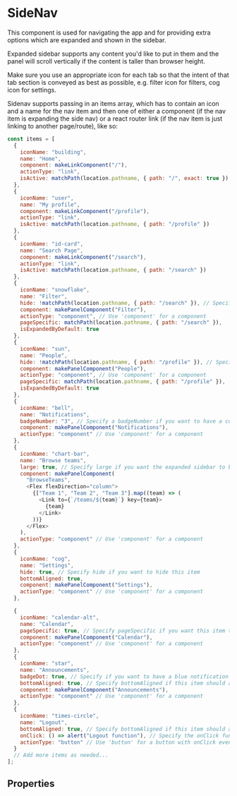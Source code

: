 
<Meta of={stories} />

# SideNav

This component is used for navigating the app and for providing extra options which are expanded and shown in the sidebar.

Expanded sidebar supports any content you'd like to put in them and the panel will scroll vertically if the content is taller than browser height.

Make sure you use an appropriate icon for each tab so that the intent of that tab section is conveyed as best as possible, e.g. filter icon for filters, cog icon for settings.

Sidenav supports passing in an items array, which has to contain an icon and a name for the nav item and then one of either a component (if the nav item is expanding the side nav) or a react router link (if the nav item is just linking to another page/route), like so:

```js run
const items = [
  {
    iconName: "building",
    name: "Home",
    component: makeLinkComponent("/"),
    actionType: "link",
    isActive: matchPath(location.pathname, { path: "/", exact: true })
  },
  {
    iconName: "user",
    name: "My profile",
    component: makeLinkComponent("/profile"),
    actionType: "link",
    isActive: matchPath(location.pathname, { path: "/profile" })
  },
  {
    iconName: "id-card",
    name: "Search Page",
    component: makeLinkComponent("/search"),
    actionType: "link",
    isActive: matchPath(location.pathname, { path: "/search" })
  },
  {
    iconName: "snowflake",
    name: "Filter",
    hide: !matchPath(location.pathname, { path: "/search" }), // Specify hide if you want to hide this item
    component: makePanelComponent("Filter"),
    actionType: "component", // Use 'component' for a component
    pageSpecific: matchPath(location.pathname, { path: "/search" }),
    isExpandedByDefault: true
  },
  {
    iconName: "sun",
    name: "People",
    hide: !matchPath(location.pathname, { path: "/profile" }), // Specify hide if you want to hide this item
    component: makePanelComponent("People"),
    actionType: "component", // Use 'component' for a component
    pageSpecific: matchPath(location.pathname, { path: "/profile" }),
    isExpandedByDefault: true
  },
  {
    iconName: "bell",
    name: "Notifications",
    badgeNumber: "3", // Specify a badgeNumber if you want to have a count on this item
    component: makePanelComponent("Notifications"),
    actionType: "component" // Use 'component' for a component
  },
  {
    iconName: "chart-bar",
    name: "Browse teams",
    large: true, // Specify large if you want the expanded sidebar to be wider
    component: makePanelComponent(
      "BrowseTeams",
      <Flex flexDirection="column">
        {["Team 1", "Team 2", "Team 3"].map((team) => (
          <Link to={`/teams/${team}`} key={team}>
            {team}
          </Link>
        ))}
      </Flex>
    ),
    actionType: "component" // Use 'component' for a component
  },
  {
    iconName: "cog",
    name: "Settings",
    hide: true, // Specify hide if you want to hide this item
    bottomAligned: true,
    component: makePanelComponent("Settings"),
    actionType: "component" // Use 'component' for a component
  },

  {
    iconName: "calendar-alt",
    name: "Calendar",
    pageSpecific: true, // Specify pageSpecific if you want this item to appear below a divider line separating common nav items from page/route specific items
    component: makePanelComponent("Calendar"),
    actionType: "component" // Use 'component' for a component
  },
  {
    iconName: "star",
    name: "Announcements",
    badgeDot: true, // Specify if you want to have a blue notification dot on this item
    bottomAligned: true, // Specify bottomAligned if this item should appear at bottom of SideNav
    component: makePanelComponent("Announcements"),
    actionType: "component" // Use 'component' for a component
  },
  {
    iconName: "times-circle",
    name: "Logout",
    bottomAligned: true, // Specify bottomAligned if this item should appear at bottom of SideNav
    onClick: () => alert("Logout function"), // Specify the onClick function for the button
    actionType: "button" // Use 'button' for a button with onClick event
  }
  // Add more items as needed...
];
```

<Canvas>
  <Story id="components-sidenav--sidebar-navigation" />
</Canvas>

## Properties

<Controls component={SideNav} />
